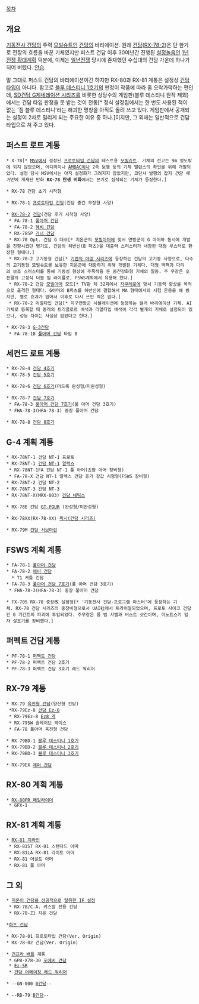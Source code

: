 [[목차]]

== 개요 ==
[[기동전사 건담]]의 주력 [[모빌슈트]]인 [[건담]]의 바리에이션. 원래 [[건담]]([[RX-78-2]])은 단 한기로 전장의 흐름을 바꾼 기체였지만 퍼스트 건담 이후 30여년간 진행된 [[설정놀음]]인 [[1년전쟁 확대계획]] 덕분에, 이제는 [[일년전쟁]] 당시에 존재했던 수십대의 건담 가운데 하나가 되어 버렸다. [[안습]].

말 그대로 퍼스트 건담의 바리에이션이긴 하지만 RX-80과 RX-81 계통은 설정상 [[건담 타입]]이 아니다. 참고로 [[블루 데스티니 1호기]]의 판정이 작품에 따라 좀 오락가락하는 편인데, [[SD건담 G제네레이션 시리즈]]를 비롯한 상당수의 게임판(블루 데스티니 원작 제외)에서는 건담 타입 판정을 못 받는 것이 전통[* 정식 설정집에서는 한 번도 사용된 적이 없는 '짐 블루 데스티니'라는 해괴한 명칭을 아직도 돌려 쓰고 있다. 게임판에서 공개되는 설정이 2차로 밀리게 되는 주요한 이유 중 하나.]이지만, 그 외에는 일반적으로 건담 타입으로 쳐 주고 있다.


== 퍼스트 로트 계통 ==
 * X-78[* [[MSV]]에서 설정된 [[프로토타입 건담]]의 테스트용 [[모빌슈트]]. 기체의 전고는 9m 정도밖에 되지 않았으며, 어디까지나 [[AMBAC]]이나 2족 보행 등의 기체 밸런스의 확인을 위해 개발되었다. 설정 당시 MSV에서는 아직 설정화가 그려지지 않았지만, 코단샤 발행의 잡지 ''건담 매거진''에 게재된 만화 '''RX-78 탄생 비화'''에서는 본기로 짐작되는 기체가 등장한다.]

 * RX-78 건담 초기 시작형

 * RX-78-1 [[프로토타입 건담]](건담 중간 무장형 사양) 

 * [[RX-78-2]] [[건담(기동전사 건담)|건담]](건담 후기 시작형 사양) 
  * FA-78-1 [[풀아머 건담]]
  * FA-78-2 [[헤비 건담]]
  * RX-78SP [[거너 건담]]
  * RX-78 Opt. 건담 G 대쉬[* 지온군의 [[모빌아머]]에 맞서 연방군이 G 아머와 동시에 개발을 진향시켰던 병기로, 건담의 하반신(B 파츠)을 대출력 스러스터가 내장된 대형 부스터로 환장한 형태다.]
  * RX-78-2 고기동형 건담[* [[기렌의 야망 시리즈]]에 등장하는 건담의 고기동 사양으로, 다수의 고기동형 모빌슈트를 보유한 지온군에 대항하기 위해 개발된 기체다. 대형 백팩과 다리의 보조 스러스터를 통해 기동성 향상에 주목적을 둔 중간강화형 기체의 일종. 주 무장은 오픈팔의 고정식 더블 빔 라이플로, FSWS계획에서 유용해 왔다.]
  * RX-78-2 건담 [[모빌아머]] 모드[* TV판 제 32화에서 [[자쿠레로]]에 맞서 기동력 향상을 목적으로 출격한 형태다. G아머의 B파츠를 하반신에 결합해서 MA 형태에서의 시험 운용을 해 봤지만, 별로 효과가 없어서 이후로 다시 쓰인 적은 없다.]
  * RX-78-2 리얼타입 건담[* 지구연방군 시뮬레이션에 등장하는 컬러 바리에이션 기체. AI기체로 등록할 때 종래의 트리콜로르 배색과 리얼타입 배색이 각각 별개의 기체로 설정되어 있으나, 성능 차이는 사실상 없었다고 한다.]

 * RX-78-3 [[G-3건담]]
  * FA-78-1B [[풀아머 건담]] 타입 B


== 세컨드 로트 계통 ==
 * RX-78-4 [[건담 4호기]] 
 * RX-78-5 [[건담 5호기]]

 * RX-78-6 [[건담 6호기]](머드록 완성형/미완성형) 

 * RX-78-7 [[건담 7호기]] 
  * FA-78-3 [[풀아머 건담 7호기]](풀 아머 건담 3호기)
  * FHA-78-3(HFA-78-3) 중장 풀아머 건담

 * RX-78-8 [[건담 8호기]]


== G-4 계획 계통 ==
 * RX-78NT-1 건담 NT-1 프로토 
 * RX-78NT-1 [[건담 NT-1]] [[알렉스]] 
  * RX-78NT-1FA 건담 NT-1 풀 아머(쵸밤 아머 장비형) 
  * FA-78-X 건담 NT-1 알렉스 건담 증가 장갑 시험형(FSWS 장비형)
 * RX-78NT-2 건담 NT-2 
 * RX-78NT-3 건담 NT-3  
 * RX-78NT-X(MRX-003) [[건담 네틱스]]

 * RX-78E 건담 [[GT-FOUR]] (완성형/미완성형)

 * RX-78XX(RX-78-XX) [[픽시(건담 시리즈)]] 

 * RX-79M [[건담 서브마린]]


== FSWS 계획 계통 ==
 * FA-78-1 [[풀아머 건담]]
 * FA-78-2 [[헤비 건담]]
   * T1 셔틀 건담
 * FA-78-3 [[풀아머 건담 7호기]](풀 아머 건담 3호기)
  * FHA-78-3(HFA-78-3) 중장 풀아머 건담

 * FX-705 RX-78 중장改 실험형[* '기동전사 건담-프로그램 마스터'에 등장하는 기체. RX-78 건담 시리즈의 중장비형으로서 UAI社에서 트라이얼되었으며, 프로토 사이코 건담인 G 기간트의 파괴에 투입되었다. 주무장은 롱 빔 사벨과 버스트 샷건이며, 미노프스키 입자 살포기를 장비했다.]


== 퍼펙트 건담 계통 ==
 * PF-78-1 [[퍼펙트 건담]] 
 * PF-78-2 퍼펙트 건담 2호기
 * PF-78-3 퍼펙트 건담 3호기 레드 워리어 


== RX-79 계통 ==
 * RX-79{{{[G]}}} [[육전형 건담]](양산형 건담) 
  *RX-79{{{[G]}}}Ez-8 [[건담 Ez-8]]
  * RX-79Ez-8 [[Ez8 개]]
  * RX-79{{{[G]}}}SW 슬레이브 레이스
  * FA-78{{{[G]}}} 풀아머 육전형 건담

 * RX-79BD-1 [[블루 데스티니 1호기]] 
 * RX-79BD-2 [[블루 데스티니 2호기]] 
 * RX-79BD-3 [[블루 데스티니 3호기]] 

 * RX-79EX [[제퍼 건담]] 


== RX-80 계획 계통 ==
 * [[페일라이더(MS)|RX-80PR 페일라이더]]
  * GFX-1 


== RX-81 계획 계통 ==
 * [[RX-81 지라인]]
  * RX-81ST RX-81 스탠다드 아머
  * RX-81LA RX-81 라이트 아머
  * RX-81 어설트 아머
  * RX-81 풀 아머 


== 그 외 ==
 * [[기렌의 야망 시리즈|지온이 건담을 성공적으로]] [[평행세계|탈취한 IF 설정]]
  * RX-78/C.A. 캬스발 전용 건담
  * RX-78-Z1 지온 건담

 *[[하프 건담]]

 * RX-78-01 프로토타입 건담(Ver. Origin)
 * RX-78-02 건담(Ver. Origin)

 * [[건프라 배틀]] 계통
  * GPB-X78-30 [[포에버 건담]]
  * [[Ez-SR]]
  * [[건담 어메이징 레드 워리어]]

 * --GN-000 [[0건담]]--

 * --RB-79 [[B건담]]--
